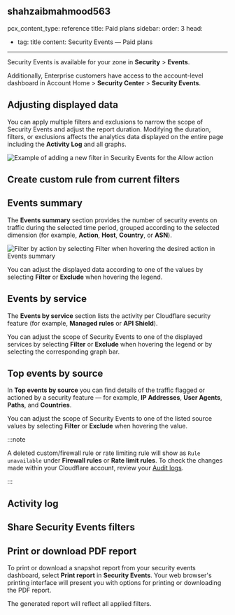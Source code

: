 shahzaibmahmood563
---
pcx_content_type: reference
title: Paid plans
sidebar:
  order: 3
head:
  - tag: title
    content: Security Events — Paid plans

---


Security Events is available for your zone in **Security** > **Events**.

Additionally, Enterprise customers have access to the account-level dashboard in Account Home > **Security Center** > **Security Events**.

## Adjusting displayed data

You can apply multiple filters and exclusions to narrow the scope of Security Events and adjust the report duration. Modifying the duration, filters, or exclusions affects the analytics data displayed on the entire page including the **Activity Log** and all graphs.

![Example of adding a new filter in Security Events for the Allow action](~/assets/images/waf/events-add-filter.png)

<Render file="analytics-filter-report-duration" />

## Create custom rule from current filters

<Render file="analytics-create-firewall-rule" />

## Events summary

The **Events summary** section provides the number of security events on traffic during the selected time period, grouped according to the selected dimension (for example, **Action**, **Host**, **Country**, or **ASN**).

![Filter by action by selecting Filter when hovering the desired action in Events summary](~/assets/images/waf/events-summary.png)

You can adjust the displayed data according to one of the values by selecting **Filter** or **Exclude** when hovering the legend.

## Events by service

The **Events by service** section lists the activity per Cloudflare security feature (for example, **Managed rules** or **API Shield**).

You can adjust the scope of Security Events to one of the displayed services by selecting **Filter** or **Exclude** when hovering the legend or by selecting the corresponding graph bar.

## Top events by source

In **Top events by source** you can find details of the traffic flagged or actioned by a security feature — for example, **IP Addresses**, **User Agents**, **Paths**, and **Countries**.

You can adjust the scope of Security Events to one of the listed source values by selecting **Filter** or **Exclude** when hovering the value.

:::note


A deleted custom/firewall rule or rate limiting rule will show as `Rule unavailable` under **Firewall rules** or **Rate limit rules**. To check the changes made within your Cloudflare account, review your [Audit logs](/fundamentals/setup/account/account-security/review-audit-logs/).


:::

## Activity log

<Render file="analytics-activity-log" />

<Render file="analytics-export-data" />

## Share Security Events filters

<Render file="analytics-share-url" />

## Print or download PDF report

To print or download a snapshot report from your security events dashboard, select **Print report** in **Security Events**. Your web browser's printing interface will present you with options for printing or downloading the PDF report.

The generated report will reflect all applied filters.
